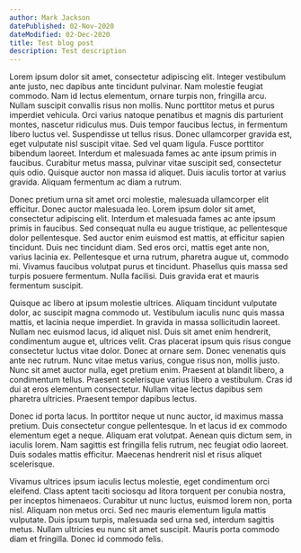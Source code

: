 ```yaml
---
author: Mark Jackson
datePublished: 02-Nov-2020
dateModified: 02-Dec-2020
title: Test blog post
description: Test description
---
```


Lorem ipsum dolor sit amet, consectetur adipiscing elit. Integer vestibulum ante justo, nec dapibus ante tincidunt pulvinar. Nam molestie feugiat commodo. Nam id lectus elementum, ornare turpis non, fringilla arcu. Nullam suscipit convallis risus non mollis. Nunc porttitor metus et purus imperdiet vehicula. Orci varius natoque penatibus et magnis dis parturient montes, nascetur ridiculus mus. Duis tempor faucibus lectus, in fermentum libero luctus vel. Suspendisse ut tellus risus. Donec ullamcorper gravida est, eget vulputate nisl suscipit vitae. Sed vel quam ligula. Fusce porttitor bibendum laoreet. Interdum et malesuada fames ac ante ipsum primis in faucibus. Curabitur metus massa, pulvinar vitae suscipit sed, consectetur quis odio. Quisque auctor non massa id aliquet. Duis iaculis tortor at varius gravida. Aliquam fermentum ac diam a rutrum.




Donec pretium urna sit amet orci molestie, malesuada ullamcorper elit efficitur. Donec auctor malesuada leo. Lorem ipsum dolor sit amet, consectetur adipiscing elit. Interdum et malesuada fames ac ante ipsum primis in faucibus. Sed consequat nulla eu augue tristique, ac pellentesque dolor pellentesque. Sed auctor enim euismod est mattis, at efficitur sapien tincidunt. Duis nec tincidunt diam. Sed eros orci, mattis eget ante non, varius lacinia ex. Pellentesque et urna rutrum, pharetra augue ut, commodo mi. Vivamus faucibus volutpat purus et tincidunt. Phasellus quis massa sed turpis posuere fermentum. Nulla facilisi. Duis gravida erat et mauris fermentum suscipit.


Quisque ac libero at ipsum molestie ultrices. Aliquam tincidunt vulputate dolor, ac suscipit magna commodo ut. Vestibulum iaculis nunc quis massa mattis, et lacinia neque imperdiet. In gravida in massa sollicitudin laoreet. Nullam nec euismod lacus, id aliquet nisl. Duis sit amet enim hendrerit, condimentum augue et, ultrices velit. Cras placerat ipsum quis risus congue consectetur luctus vitae dolor. Donec at ornare sem. Donec venenatis quis ante nec rutrum. Nunc vitae metus varius, congue risus non, mollis justo. Nunc sit amet auctor nulla, eget pretium enim. Praesent at blandit libero, a condimentum tellus. Praesent scelerisque varius libero a vestibulum. Cras id dui at eros elementum consectetur. Nullam vitae lectus dapibus sem pharetra ultricies. Praesent tempor dapibus lectus.

Donec id porta lacus. In porttitor neque ut nunc auctor, id maximus massa pretium. Duis consectetur congue pellentesque. In et lacus id ex commodo elementum eget a neque. Aliquam erat volutpat. Aenean quis dictum sem, in iaculis lorem. Nam sagittis est fringilla felis rutrum, nec feugiat odio laoreet. Duis sodales mattis efficitur. Maecenas hendrerit nisl et risus aliquet scelerisque.

Vivamus ultrices ipsum iaculis lectus molestie, eget condimentum orci eleifend. Class aptent taciti sociosqu ad litora torquent per conubia nostra, per inceptos himenaeos. Curabitur ut nunc luctus, euismod lorem non, porta nisl. Aliquam non metus orci. Sed nec mauris elementum ligula mattis vulputate. Duis ipsum turpis, malesuada sed urna sed, interdum sagittis metus. Nullam ultricies eu nunc sit amet suscipit. Mauris porta commodo diam et fringilla. Donec id commodo felis.
